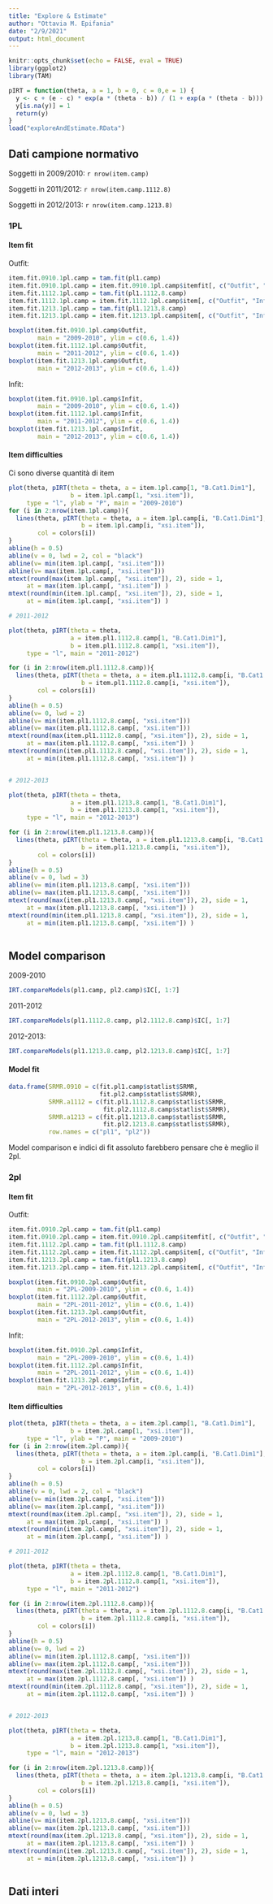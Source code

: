 ---
title: "Explore & Estimate"
author: "Ottavia M. Epifania"
date: "2/9/2021"
output: html_document
---

```{r setup, include=FALSE}
knitr::opts_chunk$set(echo = FALSE, eval = TRUE)
library(ggplot2)
library(TAM)

pIRT = function(theta, a = 1, b = 0, c = 0,e = 1) {
  y <- c + (e - c) * exp(a * (theta - b)) / (1 + exp(a * (theta - b)))
  y[is.na(y)] = 1
  return(y)
}
load("exploreAndEstimate.RData")
```

## Dati campione normativo 

Soggetti in 2009/2010: `r nrow(item.camp)`

Soggetti in 2011/2012: `r nrow(item.camp.1112.8)`

Soggetti in 2012/2013: `r nrow(item.camp.1213.8)`

### 1PL 
#### Item fit
Outfit: 

```{r, message = FALSE, fig.show="hold", out.width="30%"}

item.fit.0910.1pl.camp = tam.fit(pl1.camp)
item.fit.0910.1pl.camp = item.fit.0910.1pl.camp$itemfit[, c("Outfit", "Infit")]
item.fit.1112.1pl.camp = tam.fit(pl1.1112.8.camp)
item.fit.1112.1pl.camp = item.fit.1112.1pl.camp$item[, c("Outfit", "Infit")]
item.fit.1213.1pl.camp = tam.fit(pl1.1213.8.camp)
item.fit.1213.1pl.camp = item.fit.1213.1pl.camp$item[, c("Outfit", "Infit")]

boxplot(item.fit.0910.1pl.camp$Outfit, 
        main = "2009-2010", ylim = c(0.6, 1.4))
boxplot(item.fit.1112.1pl.camp$Outfit, 
        main = "2011-2012", ylim = c(0.6, 1.4))
boxplot(item.fit.1213.1pl.camp$Outfit, 
        main = "2012-2013", ylim = c(0.6, 1.4))

```



Infit: 

```{r, message = FALSE, fig.show="hold", out.width="30%"}

boxplot(item.fit.0910.1pl.camp$Infit, 
        main = "2009-2010", ylim = c(0.6, 1.4))
boxplot(item.fit.1112.1pl.camp$Infit, 
        main = "2011-2012", ylim = c(0.6, 1.4))
boxplot(item.fit.1213.1pl.camp$Infit, 
        main = "2012-2013", ylim = c(0.6, 1.4))

```

#### Item difficulties 

Ci sono diverse quantità di item

```{r fig.show="hold", message=FALSE, out.width="30%"}

plot(theta, pIRT(theta = theta, a = item.1pl.camp[1, "B.Cat1.Dim1"],   
                 b = item.1pl.camp[1, "xsi.item"]), 
     type = "l", ylab = "P", main = "2009-2010")
for (i in 2:nrow(item.1pl.camp)){
  lines(theta, pIRT(theta = theta, a = item.1pl.camp[i, "B.Cat1.Dim1"],   
                    b = item.1pl.camp[i, "xsi.item"]), 
        col = colors[i])
}
abline(h = 0.5)
abline(v = 0, lwd = 2, col = "black")
abline(v= min(item.1pl.camp[, "xsi.item"]))
abline(v= max(item.1pl.camp[, "xsi.item"]))
mtext(round(max(item.1pl.camp[, "xsi.item"]), 2), side = 1, 
     at = max(item.1pl.camp[, "xsi.item"]) )
mtext(round(min(item.1pl.camp[, "xsi.item"]), 2), side = 1, 
     at = min(item.1pl.camp[, "xsi.item"]) )

# 2011-2012

plot(theta, pIRT(theta = theta, 
                 a = item.pl1.1112.8.camp[1, "B.Cat1.Dim1"],   
                 b = item.pl1.1112.8.camp[1, "xsi.item"]), 
     type = "l", main = "2011-2012")

for (i in 2:nrow(item.pl1.1112.8.camp)){
  lines(theta, pIRT(theta = theta, a = item.pl1.1112.8.camp[i, "B.Cat1.Dim1"],   
                    b = item.pl1.1112.8.camp[i, "xsi.item"]), 
        col = colors[i])
}
abline(h = 0.5)
abline(v= 0, lwd = 2)
abline(v= min(item.pl1.1112.8.camp[, "xsi.item"]))
abline(v= max(item.pl1.1112.8.camp[, "xsi.item"]))
mtext(round(max(item.pl1.1112.8.camp[, "xsi.item"]), 2), side = 1, 
     at = max(item.pl1.1112.8.camp[, "xsi.item"]) )
mtext(round(min(item.pl1.1112.8.camp[, "xsi.item"]), 2), side = 1, 
     at = min(item.pl1.1112.8.camp[, "xsi.item"]) )


# 2012-2013

plot(theta, pIRT(theta = theta, 
                 a = item.pl1.1213.8.camp[1, "B.Cat1.Dim1"],   
                 b = item.pl1.1213.8.camp[1, "xsi.item"]), 
     type = "l", main = "2012-2013")

for (i in 2:nrow(item.pl1.1213.8.camp)){
  lines(theta, pIRT(theta = theta, a = item.pl1.1213.8.camp[i, "B.Cat1.Dim1"],   
                    b = item.pl1.1213.8.camp[i, "xsi.item"]), 
        col = colors[i])
}
abline(h = 0.5)
abline(v = 0, lwd = 3)
abline(v= min(item.pl1.1213.8.camp[, "xsi.item"]))
abline(v= max(item.pl1.1213.8.camp[, "xsi.item"]))
mtext(round(max(item.pl1.1213.8.camp[, "xsi.item"]), 2), side = 1, 
     at = max(item.pl1.1213.8.camp[, "xsi.item"]) )
mtext(round(min(item.pl1.1213.8.camp[, "xsi.item"]), 2), side = 1, 
     at = min(item.pl1.1213.8.camp[, "xsi.item"]) )
                           
```


## Model comparison 

2009-2010

```{r}
IRT.compareModels(pl1.camp, pl2.camp)$IC[, 1:7]

```

2011-2012

```{r}
IRT.compareModels(pl1.1112.8.camp, pl2.1112.8.camp)$IC[, 1:7]
```

2012-2013:

```{r}
IRT.compareModels(pl1.1213.8.camp, pl2.1213.8.camp)$IC[, 1:7]
```


#### Model fit

```{r}
data.frame(SRMR.0910 = c(fit.pl1.camp$statlist$SRMR, 
                         fit.pl2.camp$statlist$SRMR), 
           SRMR.a1112 = c(fit.pl1.1112.8.camp$statlist$SRMR, 
                          fit.pl2.1112.8.camp$statlist$SRMR), 
           SRMR.a1213 = c(fit.pl1.1213.8.camp$statlist$SRMR, 
                          fit.pl2.1213.8.camp$statlist$SRMR), 
           row.names = c("pl1", "pl2"))
```

Model comparison e indici di fit assoluto farebbero pensare che è meglio il 2pl. 

### 2pl

#### Item fit
Outfit: 

```{r, message = FALSE, fig.show="hold", out.width="30%"}

item.fit.0910.2pl.camp = tam.fit(pl1.camp)
item.fit.0910.2pl.camp = item.fit.0910.2pl.camp$itemfit[, c("Outfit", "Infit")]
item.fit.1112.2pl.camp = tam.fit(pl1.1112.8.camp)
item.fit.1112.2pl.camp = item.fit.1112.2pl.camp$item[, c("Outfit", "Infit")]
item.fit.1213.2pl.camp = tam.fit(pl1.1213.8.camp)
item.fit.1213.2pl.camp = item.fit.1213.2pl.camp$item[, c("Outfit", "Infit")]

boxplot(item.fit.0910.2pl.camp$Outfit, 
        main = "2PL-2009-2010", ylim = c(0.6, 1.4))
boxplot(item.fit.1112.2pl.camp$Outfit, 
        main = "2PL-2011-2012", ylim = c(0.6, 1.4))
boxplot(item.fit.1213.2pl.camp$Outfit, 
        main = "2PL-2012-2013", ylim = c(0.6, 1.4))

```



Infit: 

```{r, message = FALSE, fig.show="hold", out.width="30%"}

boxplot(item.fit.0910.2pl.camp$Infit, 
        main = "2PL-2009-2010", ylim = c(0.6, 1.4))
boxplot(item.fit.1112.2pl.camp$Infit, 
        main = "2PL-2011-2012", ylim = c(0.6, 1.4))
boxplot(item.fit.1213.2pl.camp$Infit, 
        main = "2PL-2012-2013", ylim = c(0.6, 1.4))

```

#### Item difficulties 


```{r fig.show="hold", message=FALSE, out.width="30%"}

plot(theta, pIRT(theta = theta, a = item.2pl.camp[1, "B.Cat1.Dim1"],   
                 b = item.2pl.camp[1, "xsi.item"]), 
     type = "l", ylab = "P", main = "2009-2010")
for (i in 2:nrow(item.2pl.camp)){
  lines(theta, pIRT(theta = theta, a = item.2pl.camp[i, "B.Cat1.Dim1"],   
                    b = item.2pl.camp[i, "xsi.item"]), 
        col = colors[i])
}
abline(h = 0.5)
abline(v = 0, lwd = 2, col = "black")
abline(v= min(item.2pl.camp[, "xsi.item"]))
abline(v= max(item.2pl.camp[, "xsi.item"]))
mtext(round(max(item.2pl.camp[, "xsi.item"]), 2), side = 1, 
     at = max(item.2pl.camp[, "xsi.item"]) )
mtext(round(min(item.2pl.camp[, "xsi.item"]), 2), side = 1, 
     at = min(item.2pl.camp[, "xsi.item"]) )

# 2011-2012

plot(theta, pIRT(theta = theta, 
                 a = item.2pl.1112.8.camp[1, "B.Cat1.Dim1"],   
                 b = item.2pl.1112.8.camp[1, "xsi.item"]), 
     type = "l", main = "2011-2012")

for (i in 2:nrow(item.2pl.1112.8.camp)){
  lines(theta, pIRT(theta = theta, a = item.2pl.1112.8.camp[i, "B.Cat1.Dim1"],   
                    b = item.2pl.1112.8.camp[i, "xsi.item"]), 
        col = colors[i])
}
abline(h = 0.5)
abline(v= 0, lwd = 2)
abline(v= min(item.2pl.1112.8.camp[, "xsi.item"]))
abline(v= max(item.2pl.1112.8.camp[, "xsi.item"]))
mtext(round(max(item.2pl.1112.8.camp[, "xsi.item"]), 2), side = 1, 
     at = max(item.2pl.1112.8.camp[, "xsi.item"]) )
mtext(round(min(item.2pl.1112.8.camp[, "xsi.item"]), 2), side = 1, 
     at = min(item.2pl.1112.8.camp[, "xsi.item"]) )


# 2012-2013

plot(theta, pIRT(theta = theta, 
                 a = item.2pl.1213.8.camp[1, "B.Cat1.Dim1"],   
                 b = item.2pl.1213.8.camp[1, "xsi.item"]), 
     type = "l", main = "2012-2013")

for (i in 2:nrow(item.2pl.1213.8.camp)){
  lines(theta, pIRT(theta = theta, a = item.2pl.1213.8.camp[i, "B.Cat1.Dim1"],   
                    b = item.2pl.1213.8.camp[i, "xsi.item"]), 
        col = colors[i])
}
abline(h = 0.5)
abline(v = 0, lwd = 3)
abline(v= min(item.2pl.1213.8.camp[, "xsi.item"]))
abline(v= max(item.2pl.1213.8.camp[, "xsi.item"]))
mtext(round(max(item.2pl.1213.8.camp[, "xsi.item"]), 2), side = 1, 
     at = max(item.2pl.1213.8.camp[, "xsi.item"]) )
mtext(round(min(item.2pl.1213.8.camp[, "xsi.item"]), 2), side = 1, 
     at = min(item.2pl.1213.8.camp[, "xsi.item"]) )
                           
```

## Dati interi